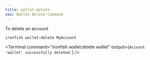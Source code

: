 ```yaml
---
title: wallet:delete
seo: Wallet Delete Command
---
```


To delete an account

```sh
ironfish wallet:delete MyAccount
```

<Terminal command="ironfish wallet:delete wallet"
  output={`
Account 'wallet' successfully deleted.
  `}
/>
